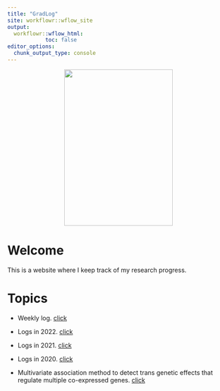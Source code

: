 ```yaml
---
title: "GradLog"
site: workflowr::wflow_site
output:
  workflowr::wflow_html:
            toc: false
editor_options:
  chunk_output_type: console
---
```


<center>
![](image.png){width=70% height=3.7in}
</center>

# Welcome

This is a website where I keep track of my research progress.

# Topics

- Weekly log. [click](week_log.html)

- Logs in 2022. [click](Log2022.html)

- Logs in 2021. [click](Log2021.html)

- Logs in 2020. [click](Log2020.html)

- Multivariate association method to detect trans genetic effects that regulate multiple co-expressed genes. [click](Trans.html)
